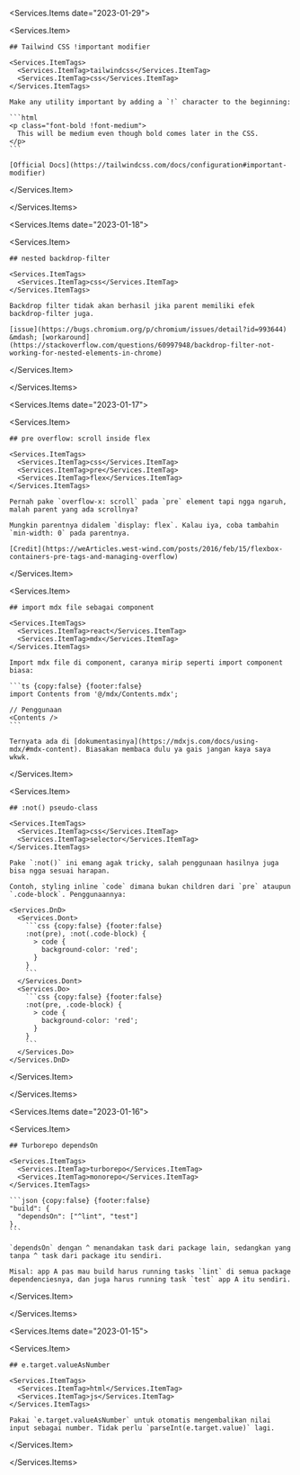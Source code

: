 
<Services.Items date="2023-01-29">

  <Services.Item>
    
    ## Tailwind CSS !important modifier

    <Services.ItemTags>
      <Services.ItemTag>tailwindcss</Services.ItemTag>
      <Services.ItemTag>css</Services.ItemTag>
    </Services.ItemTags>

    Make any utility important by adding a `!` character to the beginning:

    ```html
    <p class="font-bold !font-medium">
      This will be medium even though bold comes later in the CSS.
    </p>
    ```

    [Official Docs](https://tailwindcss.com/docs/configuration#important-modifier)

  </Services.Item>

</Services.Items>

<Services.Items date="2023-01-18">

  <Services.Item>
    
    ## nested backdrop-filter

    <Services.ItemTags>
      <Services.ItemTag>css</Services.ItemTag>
    </Services.ItemTags>

    Backdrop filter tidak akan berhasil jika parent memiliki efek backdrop-filter juga.

    [issue](https://bugs.chromium.org/p/chromium/issues/detail?id=993644) &mdash; [workaround](https://stackoverflow.com/questions/60997948/backdrop-filter-not-working-for-nested-elements-in-chrome)

  </Services.Item>

</Services.Items>

<Services.Items date="2023-01-17">

  <Services.Item>

    ## pre overflow: scroll inside flex

    <Services.ItemTags>
      <Services.ItemTag>css</Services.ItemTag>
      <Services.ItemTag>pre</Services.ItemTag>
      <Services.ItemTag>flex</Services.ItemTag>
    </Services.ItemTags>

    Pernah pake `overflow-x: scroll` pada `pre` element tapi ngga ngaruh, malah parent yang ada scrollnya?

    Mungkin parentnya didalem `display: flex`. Kalau iya, coba tambahin `min-width: 0` pada parentnya.

    [Credit](https://weArticles.west-wind.com/posts/2016/feb/15/flexbox-containers-pre-tags-and-managing-overflow)

  </Services.Item>

  <Services.Item>

    ## import mdx file sebagai component

    <Services.ItemTags>
      <Services.ItemTag>react</Services.ItemTag>
      <Services.ItemTag>mdx</Services.ItemTag>
    </Services.ItemTags>

    Import mdx file di component, caranya mirip seperti import component biasa:

    ```ts {copy:false} {footer:false}
    import Contents from '@/mdx/Contents.mdx';

    // Penggunaan
    <Contents />
    ```

    Ternyata ada di [dokumentasinya](https://mdxjs.com/docs/using-mdx/#mdx-content). Biasakan membaca dulu ya gais jangan kaya saya wkwk.

  </Services.Item>

  <Services.Item>

    ## :not() pseudo-class

    <Services.ItemTags>
      <Services.ItemTag>css</Services.ItemTag>
      <Services.ItemTag>selector</Services.ItemTag>
    </Services.ItemTags>

    Pake `:not()` ini emang agak tricky, salah penggunaan hasilnya juga bisa ngga sesuai harapan.

    Contoh, styling inline `code` dimana bukan children dari `pre` ataupun `.code-block`. Penggunaannya:

    <Services.DnD>
      <Services.Dont>
        ```css {copy:false} {footer:false}
        :not(pre), :not(.code-block) {
          > code {
            background-color: 'red';
          }
        }
        ```
      </Services.Dont>
      <Services.Do>
        ```css {copy:false} {footer:false}
        :not(pre, .code-block) {
          > code {
            background-color: 'red';
          }
        }
        ```
      </Services.Do>
    </Services.DnD>

  </Services.Item>

</Services.Items>

<Services.Items date="2023-01-16">

  <Services.Item>

    ## Turborepo dependsOn

    <Services.ItemTags>
      <Services.ItemTag>turborepo</Services.ItemTag>
      <Services.ItemTag>monorepo</Services.ItemTag>
    </Services.ItemTags>

    ```json {copy:false} {footer:false}
    "build": {
      "dependsOn": ["^lint", "test"]
    },
    ```

    `dependsOn` dengan ^ menandakan task dari package lain, sedangkan yang tanpa ^ task dari package itu sendiri.

    Misal: app A pas mau build harus running tasks `lint` di semua package dependenciesnya, dan juga harus running task `test` app A itu sendiri.

  </Services.Item>

</Services.Items>

<Services.Items date="2023-01-15">

  <Services.Item>
    
    ## e.target.valueAsNumber

    <Services.ItemTags>
      <Services.ItemTag>html</Services.ItemTag>
      <Services.ItemTag>js</Services.ItemTag>
    </Services.ItemTags>

    Pakai `e.target.valueAsNumber` untuk otomatis mengembalikan nilai input sebagai number. Tidak perlu `parseInt(e.target.value)` lagi.

  </Services.Item>

</Services.Items>
